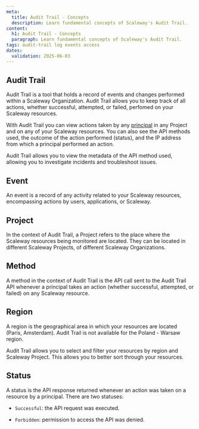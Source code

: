 ```yaml
---
meta:
  title: Audit Trail - Concepts
  description: Learn fundamental concepts of Scaleway's Audit Trail.
content:
  h1: Audit Trail - Concepts
  paragraph: Learn fundamental concepts of Scaleway's Audit Trail.
tags: audit-trail log events access
dates:
  validation: 2025-06-03
---
```


## Audit Trail

Audit Trail is a tool that holds a record of events and changes performed within a Scaleway Organization. Audit Trail allows you to keep track of all actions, whether successful, attempted, or failed, perfomed on your Scaleway resources.

With Audit Trail you can view actions taken by any [principal](/iam/concepts/#principal) in any Project and on any of your Scaleway resources. You can also see the API methods used, the outcome of the action performed (status), and the IP address from which a principal performed an action.

Audit Trail allows you to view the metadata of the API method used, allowing you to investigate incidents and troubleshoot issues.

## Event

An event is a record of any activity related to your Scaleway resources, encompassing actions by users, applications, or Scaleway.

## Project

In the context of Audit Trail, a Project refers to the place where the Scaleway resources being monitored are located. They can be located in different Scaleway Projects, of different Scaleway Organizations.

## Method

A method in the context of Audit Trail is the API call sent to the Audit Trail API whenever a principal takes an action (whether successful, attempted, or failed) on any Scaleway resource.

## Region

A region is the geographical area in which your resources are located (Paris, Amsterdam). Audit Trail is not available for the Poland - Warsaw region.

Audit Trail allows you to select and filter your resources by region and Scaleway Project. This allows you to better sort through your resources.

## Status

A status is the API response returned whenever an action was taken on a resource by a principal. There are two statuses:

- `Successful`: the API request was executed.

- `Forbidden`: permission to access the API was denied.
